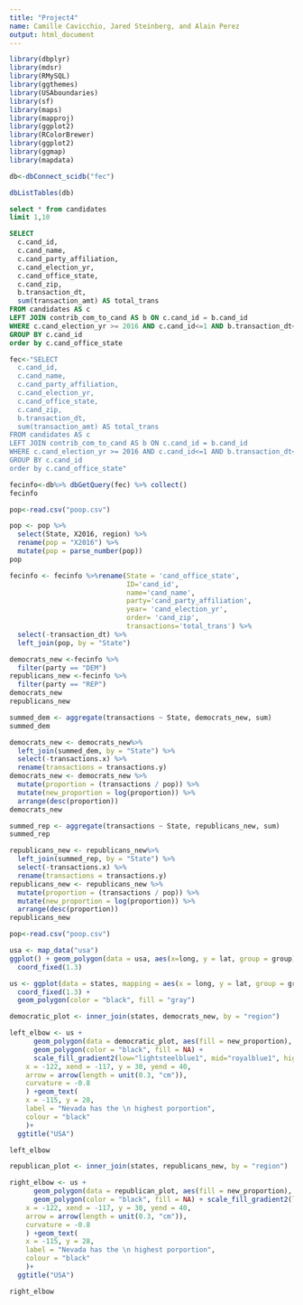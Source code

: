 ```yaml
---
title: "Project4"
name: Camille Cavicchio, Jared Steinberg, and Alain Perez
output: html_document
---
```


```r
library(dbplyr)
library(mdsr)
library(RMySQL)
library(ggthemes)
library(USAboundaries)
library(sf)
library(maps)
library(mapproj)
library(ggplot2)
library(RColorBrewer)
library(ggplot2)
library(ggmap)
library(mapdata)
```

```r
db<-dbConnect_scidb("fec")
```

```r
dbListTables(db)
```
```sql
select * from candidates
limit 1,10
```

```sql
SELECT
  c.cand_id,
  c.cand_name,
  c.cand_party_affiliation,
  c.cand_election_yr,
  c.cand_office_state,
  c.cand_zip,
  b.transaction_dt, 
  sum(transaction_amt) AS total_trans
FROM candidates AS c 
LEFT JOIN contrib_com_to_cand AS b ON c.cand_id = b.cand_id 
WHERE c.cand_election_yr >= 2016 AND c.cand_id<=1 AND b.transaction_dt<=1
GROUP BY c.cand_id
order by c.cand_office_state
```

```r
fec<-"SELECT
  c.cand_id,
  c.cand_name,
  c.cand_party_affiliation,
  c.cand_election_yr,
  c.cand_office_state,
  c.cand_zip,
  b.transaction_dt, 
  sum(transaction_amt) AS total_trans
FROM candidates AS c 
LEFT JOIN contrib_com_to_cand AS b ON c.cand_id = b.cand_id 
WHERE c.cand_election_yr >= 2016 AND c.cand_id<=1 AND b.transaction_dt<=1
GROUP BY c.cand_id
order by c.cand_office_state"
```


```r
fecinfo<-db%>% dbGetQuery(fec) %>% collect()
fecinfo
```

```r
pop<-read.csv("poop.csv")

pop <- pop %>%
  select(State, X2016, region) %>%
  rename(pop = "X2016") %>%
  mutate(pop = parse_number(pop))
pop

```

```r

fecinfo <- fecinfo %>%rename(State = 'cand_office_state',
                             ID='cand_id',
                             name='cand_name',
                             party='cand_party_affiliation',
                             year= 'cand_election_yr',
                             order= 'cand_zip',
                             transactions='total_trans') %>%
  select(-transaction_dt) %>%
  left_join(pop, by = "State")


```

```r

democrats_new <-fecinfo %>%
  filter(party == "DEM")
republicans_new <-fecinfo %>%
  filter(party == "REP")
democrats_new
republicans_new
```
```r

summed_dem <- aggregate(transactions ~ State, democrats_new, sum) 
summed_dem

democrats_new <- democrats_new%>%
  left_join(summed_dem, by = "State") %>%
  select(-transactions.x) %>%
  rename(transactions = transactions.y)
democrats_new <- democrats_new %>%
  mutate(proportion = (transactions / pop)) %>%
  mutate(new_proportion = log(proportion)) %>%
  arrange(desc(proportion))
democrats_new

```

```r

summed_rep <- aggregate(transactions ~ State, republicans_new, sum) 
summed_rep

republicans_new <- republicans_new%>%
  left_join(summed_rep, by = "State") %>%
  select(-transactions.x) %>%
  rename(transactions = transactions.y)
republicans_new <- republicans_new %>%
  mutate(proportion = (transactions / pop)) %>%
  mutate(new_proportion = log(proportion)) %>%
  arrange(desc(proportion))
republicans_new

```

```r
pop<-read.csv("poop.csv")

```


```r
usa <- map_data("usa") 
ggplot() + geom_polygon(data = usa, aes(x=long, y = lat, group = group)) + 
  coord_fixed(1.3)
```

```r
us <- ggplot(data = states, mapping = aes(x = long, y = lat, group = group)) + 
  coord_fixed(1.3) + 
  geom_polygon(color = "black", fill = "gray")
```
 
```r

democratic_plot <- inner_join(states, democrats_new, by = "region")

left_elbow <- us + 
      geom_polygon(data = democratic_plot, aes(fill = new_proportion), color = "white") +
      geom_polygon(color = "black", fill = NA) +
      scale_fill_gradient2(low="lightsteelblue1", mid="royalblue1", high="navy", midpoint = -5, na.value = "grey50") + geom_curve(
    x = -122, xend = -117, y = 30, yend = 40,
    arrow = arrow(length = unit(0.3, "cm")), 
    curvature = -0.8
    ) +geom_text(
    x = -115, y = 28, 
    label = "Nevada has the \n highest porportion",
    colour = "black"
    )+
  ggtitle("USA")

left_elbow
```

```r

republican_plot <- inner_join(states, republicans_new, by = "region")

right_elbow <- us + 
      geom_polygon(data = republican_plot, aes(fill = new_proportion), color = "white") +
      geom_polygon(color = "black", fill = NA) + scale_fill_gradient2(low="white", mid="pink", high="red", midpoint = -5, na.value = "grey50") + geom_curve(
    x = -122, xend = -117, y = 30, yend = 40,
    arrow = arrow(length = unit(0.3, "cm")), 
    curvature = -0.8
    ) +geom_text(
    x = -115, y = 28, 
    label = "Nevada has the \n highest porportion",
    colour = "black"
    )+
  ggtitle("USA")

right_elbow
```
